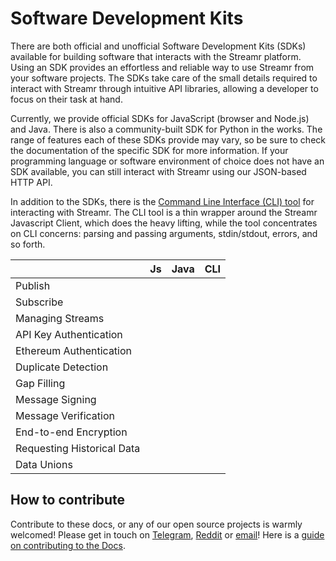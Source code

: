 



# Software Development Kits
There are both official and unofficial Software Development Kits (SDKs) available for building software that interacts with the Streamr platform. Using an SDK provides an effortless and reliable way to use Streamr from your software projects. The SDKs take care of the small details required to interact with Streamr through intuitive API libraries, allowing a developer to focus on their task at hand.

Currently, we provide official SDKs for JavaScript (browser and Node.js) and Java. There is also a community-built SDK for Python in the works. The range of features each of these SDKs provide may vary, so be sure to check the documentation of the specific SDK for more information. If your programming language or software environment of choice does not have an SDK available, you can still interact with Streamr using our <Link to={docsLinks.api}>JSON-based HTTP API</Link>.

In addition to the SDKs, there is the <a target="_blank" href={routes.misc.cliTool()}>Command Line Interface (CLI) tool</a> for interacting with Streamr. The CLI tool is a thin wrapper around the <Link to={docsLinks.javascriptSdk}>Streamr Javascript Client</Link>, which does the heavy lifting, while the tool concentrates on CLI concerns: parsing and passing arguments, stdin/stdout, errors, and so forth.

<table className={cx(docsStyles.striped, sdkStyles.matrix)}>
    <thead>
        <tr>
            <th></th>
            <th>Js</th>
            <th>Java</th>
            <th>CLI</th>
        </tr>
    </thead>
    <tbody>
        <tr>
            <td>Publish</td>
            <td><SvgIcon name="tick" className={sdkStyles.tick}/></td>
            <td><SvgIcon name="tick" className={sdkStyles.tick}/></td>
            <td><SvgIcon name="tick" className={sdkStyles.tick}/></td>
        </tr>
        <tr>
            <td>Subscribe</td>
            <td><SvgIcon name="tick" className={sdkStyles.tick}/></td>
            <td><SvgIcon name="tick" className={sdkStyles.tick}/></td>
            <td><SvgIcon name="tick" className={sdkStyles.tick}/></td>
        </tr>
        <tr>
            <td>Managing Streams</td>
            <td><SvgIcon name="tick" className={sdkStyles.tick}/></td>
            <td><SvgIcon name="tick" className={sdkStyles.tick}/></td>
            <td><SvgIcon name="crossMedium" className={sdkStyles.cross}/></td>
        </tr>
        <tr>
            <td>API Key Authentication</td>
            <td><SvgIcon name="tick" className={sdkStyles.tick}/></td>
            <td><SvgIcon name="tick" className={sdkStyles.tick}/></td>
            <td><SvgIcon name="tick" className={sdkStyles.tick}/></td>
        </tr>
        <tr>
            <td>Ethereum Authentication</td>
            <td><SvgIcon name="tick" className={sdkStyles.tick}/></td>
            <td><SvgIcon name="tick" className={sdkStyles.tick}/></td>
            <td><SvgIcon name="crossMedium" className={sdkStyles.cross}/></td>
        </tr>
        <tr>
            <td>Duplicate Detection</td>
            <td><SvgIcon name="tick" className={sdkStyles.tick}/></td>
            <td><SvgIcon name="tick" className={sdkStyles.tick}/></td>
            <td><SvgIcon name="tick" className={sdkStyles.tick}/></td>
        </tr>
        <tr>
            <td>Gap Filling</td>
            <td><SvgIcon name="tick" className={sdkStyles.tick}/></td>
            <td><SvgIcon name="tick" className={sdkStyles.tick}/></td>
            <td><SvgIcon name="tick" className={sdkStyles.tick}/></td>
        </tr>
        <tr>
            <td>Message Signing</td>
            <td><SvgIcon name="tick" className={sdkStyles.tick}/></td>
            <td><SvgIcon name="tick" className={sdkStyles.tick}/></td>
            <td><SvgIcon name="crossMedium" className={sdkStyles.cross}/></td>
        </tr>
        <tr>
            <td>Message Verification</td>
            <td><SvgIcon name="tick" className={sdkStyles.tick}/></td>
            <td><SvgIcon name="tick" className={sdkStyles.tick}/></td>
            <td><SvgIcon name="tick" className={sdkStyles.tick}/></td>
        </tr>
        <tr>
            <td>End-to-end Encryption</td>
            <td><SvgIcon name="tick" className={sdkStyles.tick}/></td>
            <td><SvgIcon name="tick" className={sdkStyles.tick}/></td>
            <td><SvgIcon name="crossMedium" className={sdkStyles.cross}/></td>
        </tr>
        <tr>
            <td>Requesting Historical Data</td>
            <td><SvgIcon name="tick" className={sdkStyles.tick}/></td>
            <td><SvgIcon name="tick" className={sdkStyles.tick}/></td>
            <td><SvgIcon name="tick" className={sdkStyles.tick}/></td>
        </tr>
        <tr>
            <td>Data Unions</td>
            <td><SvgIcon name="tick" className={sdkStyles.tick}/></td>
            <td><SvgIcon name="crossMedium" className={sdkStyles.cross}/></td>
            <td><SvgIcon name="crossMedium" className={sdkStyles.cross}/></td>
        </tr>
    </tbody>
</table>

## How to contribute
Contribute to these docs, or any of our open source projects is warmly welcomed!
Please get in touch on [Telegram](https://t.me/streamrdata), [Reddit](https://www.reddit.com/r/streamr/) or [email](mailto:contact@streamr.com)! Here is a <a href="https://github.com/streamr-dev/streamr-platform/blob/master/app/src/docs/docsEditingGuide.md">guide on contributing to the Docs</a>.
